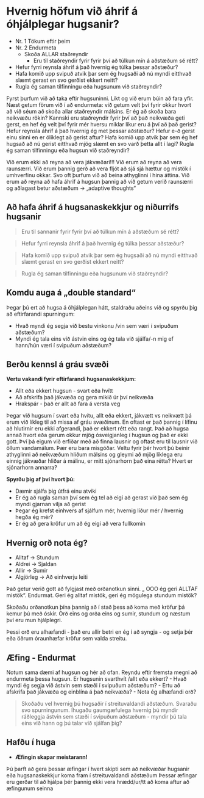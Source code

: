 
# Hvernig höfum við áhrif á óhjálplegar hugsanir?

- Nr. 1 Tökum eftir þeim
- Nr. 2 Endurmeta
  - Skoða ALLAR staðreyndir
    - Eru til staðreyndir fyrir fyrir því að túlkun mín á aðstæðum sé rétt?
- Hefur fyrri reynsla áhrif á það hvernig ég túlka þessar aðstæður?
- Hafa komið upp svipuð atvik þar sem ég hugsaði að nú myndi eitthvað slæmt gerast en svo gerðist ekkert neitt?
- Rugla ég saman tilfinningu eða hugsunum við staðreyndir?

Fyrst þurfum við að taka eftir hugsuninni. Líkt og við erum búin að fara yfir.
Næst getum förum við í að endurmeta: við getum velt því fyrir okkur hvort að við séum að skoða allar staðreyndir málsins.
Er ég að skoða bara neikvæðu rökin? Kannski eru staðreyndir fyrir því að það neikvæða geti gerst, en hef ég velt því fyrir mér hversu miklar líkur eru á því að það gerist?
Hefur reynsla áhrif á það hvernig ég met þessar aðstæður? Hefur e-ð gerst einu sinni en er ólíklegt að gerist aftur?
Hafa komið upp atvik þar sem ég hef hugsað að nú gerist eitthvað mjög slæmt en svo varð þetta allt í lagi?
Rugla ég saman tilfinningu eða hugsun við staðreyndir?

Við erum ekki að reyna að vera jákvæðari!!! Við erum að reyna að vera raunsærri. Við erum þannig gerð að vera fljót að sjá sjá hættur og mistök í umhverfinu okkar. Svo oft þurfum við að beina athyglinni í hina áttina.
Við erum að reyna að hafa áhrif á hugsun þannig að við getum verið raunsærri og aðlagast betur aðstæðum -> „adaptive thoughts“

## Að hafa áhrif á hugsanaskekkjur og niðurrifs hugsanir

> Eru til sannanir fyrir fyrir því að túlkun mín á aðstæðum sé rétt?

> Hefur fyrri reynsla áhrif á það hvernig ég túlka þessar aðstæður?

> Hafa komið upp svipuð atvik þar sem ég hugsaði að nú myndi eitthvað slæmt gerast en svo gerðist ekkert neitt?

> Rugla ég saman tilfinningu eða hugsunum við staðreyndir?

## Komdu auga á „double standard“

Þegar þú ert að hugsa á óhjálplegan hátt, staldraðu aðeins við og spyrðu þig að eftirfarandi spurningum:

- Hvað myndi ég segja við bestu vinkonu /vin sem væri í svipuðum aðstæðum?
- Myndi ég tala eins við ástvin eins og ég tala við sjálfa/-n mig ef hann/hún væri í svipuðum aðstæðum?

## Berðu kennsl á gráu svæði

**Vertu vakandi fyrir eftirfarandi hugsanaskekkjum:**

- Allt eða ekkert hugsun - svart eða hvítt
- Að afskrifa það jákvæða og gera mikið úr því neikvæða
- Hrakspár - það er allt að fara á versta veg

Þegar við hugsum í svart eða hvítu, allt eða ekkert, jákvætt vs neikvætt þá erum við líkleg til að missa af gráu svæðinum. En oftast er það þannig í lífinu að hlutirnir eru ekki afgerandi, það er ekkert rétt eða rangt. Það að hugsa annað hvort eða gerum okkur mjög ósveigjanleg í hugsun og það er ekki gott. Því þá eigum við erfiðar með að finna lausnir og oftast eru til lausnir við öllum vandamálum. Þær eru bara misgóðar.
Veltu fyrir þér hvort þú beinir athyglinni að neikvæðum hliðum málsins og gleymi að mjög líklega eru einnig jákvæðar hliðar á málinu, er mitt sjónarhorn það eina rétta? Hvert er sjónarhorn annarra?

**Spyrðu þig af því hvort þú:**

- Dæmir sjálfa þig útfrá einu atviki
- Er ég að rugla saman því sem ég tel að eigi að gerast við það sem ég myndi gjarnan vilja að gerist
- Þegar ég krefst einhvers af sjálfum mér, hvernig líður mér / hvernig hegða ég mér?
- Er ég að gera kröfur um að ég eigi að vera fullkomin

## Hvernig orð nota ég?

- Alltaf -> Stundum
- Aldrei -> Sjaldan
- Allir -> Sumir
- Algjörleg -> Að einhverju leiti

Það getur verið gott að fylgjast með orðanotkun sinni.
„ OOO ég geri ALLTAF mistök“. Endurmat. Geri ég alltaf mistök, geri ég mögulega stundum mistök?

Skoðaðu orðanotkun þína þannig að í stað þess að koma með kröfur þá kemur þú með óskir. Orð eins og orða eins og sumir, stundum og næstum því eru mun hjálplegri.

Þessi orð eru alhæfandi - það eru allir betri en ég í að syngja - og setja þér eða öðrum óraunhæfar kröfur sem valda streitu.

## Æfing - Endurmat

Notum sama dæmi af hugsun og hér að ofan. Reyndu eftir fremsta megni að endurmeta þessa hugsun.
Er hugsunin svarthvít /allt eða ekkert? - Hvað myndi ég segja við ástvin sem stæði í svipuðum aðstæðum? - Ertu að afskrifa það jákvæða og einblína á það neikvæða? - Nota ég alhæfandi orð?

<FullWidthImage image="/images/unit/endurmat.png" />

> Skoðaðu vel hvernig þú hugsaðir í streituvaldandi aðstæðum. Svaraðu svo spurningunum. Íhugaðu gaumgæfulega hvernig þú myndir ráðleggja ástvin sem stæði í svipuðum aðstæðum - myndir þú tala eins við hann og þú talar við sjálfan þig?

<TextareaInput />

## Hafðu í huga

- **Æfingin skapar meistarann!**

Þú þarft að gera þessar æfingar í hvert skipti sem að neikvæðar hugsanir eða hugsanaskekkjur koma fram í streituvaldandi aðstæðum
Þessar æfingar eru gerðar til að hjálpa þér þannig ekki vera hrædd/ur/tt að koma aftur að æfingunum seinna

